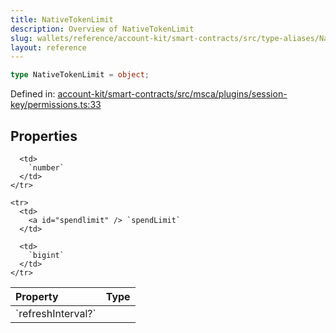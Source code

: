 ```yaml
---
title: NativeTokenLimit
description: Overview of NativeTokenLimit
slug: wallets/reference/account-kit/smart-contracts/src/type-aliases/NativeTokenLimit
layout: reference
---
```


```ts
type NativeTokenLimit = object;
```

Defined in: [account-kit/smart-contracts/src/msca/plugins/session-key/permissions.ts:33](https://github.com/alchemyplatform/aa-sdk/blob/4987bdd63823427c48ec21401b71fa3cfc2d0675/account-kit/smart-contracts/src/msca/plugins/session-key/permissions.ts#L33)

## Properties

<table>
  <thead>
    <tr>
      <th align="left">Property</th>
      <th align="left">Type</th>
    </tr>
  </thead>

  <tbody>
    <tr>
      <td>
        <a id="refreshinterval" /> `refreshInterval?`
      </td>

      <td>
        `number`
      </td>
    </tr>

    <tr>
      <td>
        <a id="spendlimit" /> `spendLimit`
      </td>

      <td>
        `bigint`
      </td>
    </tr>

  </tbody>
</table>
